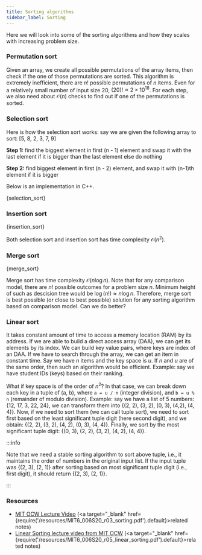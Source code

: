 ```yaml
---
title: Sorting algorithms
sidebar_label: Sorting
---
```


Here we will look into some of the sorting algorithms and how they scales with
increasing problem size.

### Permutation sort

Given an array, we create all possible permutations of the array items, then
check if the one of those permutations are sorted. This algorithm is extremely
inefficient, there are $n!$ possible permutations of $n$ items. Even for a
relatively small number of input size 20, $(20)! \approx 2 \times 10^{18}$. For
each step, we also need about $\mathcal{O}(n)$ checks to find out if one of the
permutations is sorted.

### Selection sort

Here is how the selection sort works: say we are given the following array to
sort: [5, 8, 2, 3, 7, 9]

**Step 1:** find the biggest element in first (n - 1) element and swap it with
the last element if it is bigger than the last element else do nothing

**Step 2:** find biggest element in first (n - 2) element, and swap it with
(n-1)th element if it is bigger

Below is an implementation in C++.


<CodeBlock language="cpp" title="src/cpp/misc/selection_sort.cpp" showLineNumbers>{selection_sort}</CodeBlock>

### Insertion sort


<CodeBlock language="cpp" title="src/cpp/misc/insertion_sort.cpp" showLineNumbers>{insertion_sort}</CodeBlock>

Both selection sort and insertion sort has time complexity $\mathcal{O}(n^2)$.

### Merge sort


<CodeBlock language="cpp" title="src/cpp/misc/merge_sort.cpp" showLineNumbers>{merge_sort}</CodeBlock>

Merge sort has time complexity $\mathcal{O}(n \log n)$. Note that for any
comparison model, there are $n!$ possible outcomes for a problem size $n$.
Minimum height of such as descision tree would be $\log(n!) \approx n \log n$.
Therefore, merge sort is best possible (or close to best possible) solution for
any sorting algorithm based on comparison model. Can we do better?

### Linear sort

It takes constant amount of time to access a memory location (RAM) by its
address. If we are able to build a direct access array (DAA), we can get its
elements by its index. We can build key value pairs, where keys are index of an
DAA. If we have to search through the array, we can get an item in constant
time. Say we have $n$ items and the key space is $u$. If $n$ and $u$ are of the
same order, then such an algorithm would be efficient. Example: say we have
student IDs (keys) based on their ranking.

What if key space is of the order of $n^2$? In that case, we can break down each
key in a tuple of (a, b), where `a = u / n` (integer division), and `b = u % n`
(remainder of modulo division). Example: say we have a list of 5 numbers:
{12, 17, 3, 22, 24}, we can transform them into {(2, 2), (3, 2), (0, 3), (4,2),
(4, 4)}. Now, if we need to sort them (we can call tuple sort), we need to sort
first based on the least significant tuple digit (here second digit), and we
obtain: {(2, 2), (3, 2), (4, 2), (0, 3), (4, 4)}. Finally, we sort by the most
significant tuple digit: {(0, 3), (2, 2), (3, 2), (4, 2), (4, 4)}.

:::info

Note that we need a stable sorting algorithm to sort above tuple, i.e., it
maintains the order of numbers in the original input list. If the input tuple
was {(2, 3), (2, 1)} after sorting based on most significant tuple digit (i.e.,
first digit), it should return {(2, 3), (2, 1)}.

:::

### Resources
- [MIT OCW Lecture Video](https://www.youtube.com/watch?v=oS9aPzUNG-s&list=PLUl4u3cNGP63EdVPNLG3ToM6LaEUuStEY&index=4) (<a target="_blank" href={require('/resources/MIT6_006S20_r03_sorting.pdf').default}>related notes</a>)
- [Linear Sorting lecture video from MIT OCW](https://www.youtube.com/watch?v=yndgIDO0zQQ&list=PLUl4u3cNGP63EdVPNLG3ToM6LaEUuStEY&index=7) (<a target="_blank" href={require('/resources/MIT6_006S20_r05_linear_sorting.pdf').default}>related notes</a>)
